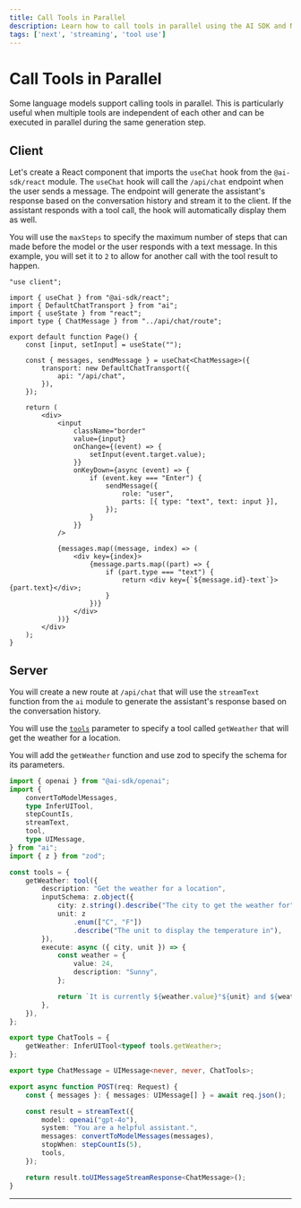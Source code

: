 ```yaml
---
title: Call Tools in Parallel
description: Learn how to call tools in parallel using the AI SDK and Next.js
tags: ['next', 'streaming', 'tool use']
---
```


# Call Tools in Parallel

Some language models support calling tools in parallel. This is particularly useful when multiple tools are independent of each other and can be executed in parallel during the same generation step.

<Browser>
  <ChatGeneration
    history={[
      { role: 'User', content: 'How is it going?' },
      { role: 'Assistant', content: 'All good, how may I help you?' },
    ]}
    inputMessage={{
      role: 'User',
      content: 'What is the weather in Paris and New York?',
    }}
    outputMessage={{
      role: 'Assistant',
      content:
        'The weather is 24°C in New York and 25°C in Paris. It is sunny in both cities.',
    }}
  />
</Browser>

## Client

Let's create a React component that imports the `useChat` hook from the `@ai-sdk/react` module. The `useChat` hook will call the `/api/chat` endpoint when the user sends a message. The endpoint will generate the assistant's response based on the conversation history and stream it to the client. If the assistant responds with a tool call, the hook will automatically display them as well.

You will use the `maxSteps` to specify the maximum number of steps that can made before the model or the user responds with a text message. In this example, you will set it to `2` to allow for another call with the tool result to happen.

```tsx filename='app/page.tsx'
"use client";

import { useChat } from "@ai-sdk/react";
import { DefaultChatTransport } from "ai";
import { useState } from "react";
import type { ChatMessage } from "../api/chat/route";

export default function Page() {
	const [input, setInput] = useState("");

	const { messages, sendMessage } = useChat<ChatMessage>({
		transport: new DefaultChatTransport({
			api: "/api/chat",
		}),
	});

	return (
		<div>
			<input
				className="border"
				value={input}
				onChange={(event) => {
					setInput(event.target.value);
				}}
				onKeyDown={async (event) => {
					if (event.key === "Enter") {
						sendMessage({
							role: "user",
							parts: [{ type: "text", text: input }],
						});
					}
				}}
			/>

			{messages.map((message, index) => (
				<div key={index}>
					{message.parts.map((part) => {
						if (part.type === "text") {
							return <div key={`${message.id}-text`}>{part.text}</div>;
						}
					})}
				</div>
			))}
		</div>
	);
}
```

## Server

You will create a new route at `/api/chat` that will use the `streamText` function from the `ai` module to generate the assistant's response based on the conversation history.

You will use the [`tools`](/docs/reference/ai-sdk-core/generate-text#tools) parameter to specify a tool called `getWeather` that will get the weather for a location.

You will add the `getWeather` function and use zod to specify the schema for its parameters.

```ts filename='app/api/chat/route.ts'
import { openai } from "@ai-sdk/openai";
import {
	convertToModelMessages,
	type InferUITool,
	stepCountIs,
	streamText,
	tool,
	type UIMessage,
} from "ai";
import { z } from "zod";

const tools = {
	getWeather: tool({
		description: "Get the weather for a location",
		inputSchema: z.object({
			city: z.string().describe("The city to get the weather for"),
			unit: z
				.enum(["C", "F"])
				.describe("The unit to display the temperature in"),
		}),
		execute: async ({ city, unit }) => {
			const weather = {
				value: 24,
				description: "Sunny",
			};

			return `It is currently ${weather.value}°${unit} and ${weather.description} in ${city}!`;
		},
	}),
};

export type ChatTools = {
	getWeather: InferUITool<typeof tools.getWeather>;
};

export type ChatMessage = UIMessage<never, never, ChatTools>;

export async function POST(req: Request) {
	const { messages }: { messages: UIMessage[] } = await req.json();

	const result = streamText({
		model: openai("gpt-4o"),
		system: "You are a helpful assistant.",
		messages: convertToModelMessages(messages),
		stopWhen: stepCountIs(5),
		tools,
	});

	return result.toUIMessageStreamResponse<ChatMessage>();
}
```

---

<GithubLink link="https://github.com/vercel/ai/blob/main/examples/next-openai-pages/pages/tools/call-tools-in-parallel/index.tsx" />
